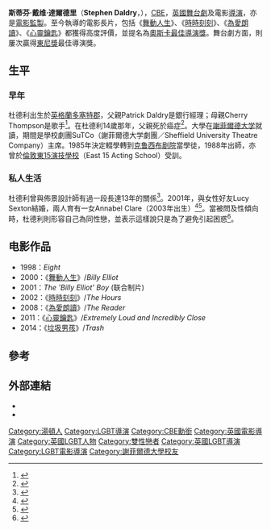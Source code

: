 {{NoteTA
|G1=Movie
|T=zh-hans:斯蒂芬·达尔德里; zh-tw:史蒂芬·戴爾卓; zh-hk:史提芬·杜德利;
|1=zh-hans:斯蒂芬; zh-tw:史蒂芬; zh-hk:史提芬;
|2=zh-hans:达尔德里; zh-tw:戴爾卓; zh-hk:杜德利;
}}
{{藝人
|姓名 = 史提芬·杜德利<br />Stephen Daldry
|類型 = 導演
|圖片 = Stephen Daldry (Berlin Film Festival 2009).jpg
|圖片尺寸 = 
|圖片簡介 = 出席2009年[[柏林影展|柏林影展]]
|原名 = Stephen David Daldry
|出生日期 = {{Birth date and age|1961|5|2}}
|出生地點 = {{flagicon|ENG}} [[英格蘭|英格蘭]][[多塞特郡|多塞特郡]]
|逝世日期 = 
|逝世地點 = 
|職業 = [[電影導演|電影導演]]
|配偶 = Lucy Sexton （2001年至今）
|活躍年代 = 
|獎項 = 
|IMDb = 0197636
|電影 = 
|舞台劇 = 
|awards =
|academyawards =
|afiawards =
|arielaward =
|baftaawards = '''最佳英國電影'''<br/ >2000年 《[[跳出我天地|跳出我天地]]》
|cesarawards =
|emmyawards =
|filmfareawards =
|geminiawards =
|goldenglobeawards = '''[[金球獎最佳戲劇類影片|最佳戲劇類影片]]'''<br />2002年 《[[此時·此刻|此時·此刻]]》
|goldenraspberryawards =
|goyaawards =
|grammyawards =
|olivierawards = '''最佳舞台劇導演'''<br>1993年 《An Inspector Calls》<br>1994年 《Machinal》
|iftaawards =
|imageaward =
|nationalfilmawards =
|screenactorsguildawards =
|tonyawards = '''最佳舞台劇導演'''<br>1994年 《An Inspector Calls》 <br> '''最佳音樂劇導演'''<br>2009年 《Billy Elliot the Musical》
}}
'''斯蒂芬·戴维·達爾德里'''（'''Stephen Daldry'''，{{bd|1961年|5月2日||}}），[[大英帝國勳章|CBE]]，[[英国|英國]][[舞台劇|舞台劇]]及電影[[导演|導演]]，亦是[[電影監製|電影監製]]。至今執導的電影長片，包括《[[跳出我天地|舞動人生]]》、《[[时时刻刻|時時刻刻]]》、《[[讀愛|為愛朗讀]]》、《[[心靈鑰匙|心靈鑰匙]]》都獲得高度評價，並提名為[[奧斯卡最佳導演獎|奧斯卡最佳導演獎]]。舞台劇方面，則屢次贏得[[東尼獎|東尼獎]]最佳導演獎。

==生平==
===早年===
杜德利出生於[[英格蘭|英格蘭]][[多塞特郡|多塞特郡]]，父親Patrick Daldry是銀行經理；母親Cherry Thompson是歌手<ref>{{cite web |url=http://www.filmreference.com/film/92/Stephen-Daldry.html |title=Stephen Daldry Biography (1961?-) |publisher=Filmreference.com |accessdate=2010-01-14 |archive-date=2010-01-13 |archive-url=https://web.archive.org/web/20100113130720/http://filmreference.com/film/92/Stephen-Daldry.html |dead-url=no }}</ref>。在杜德利14歲那年，父親死於癌症<ref>{{Cite web |url=http://news.bbc.co.uk/1/hi/entertainment/film/2697745.stm |title=Stephen Daldry: Cometh the Hours |accessdate=2010-02-19 |archive-date=2006-06-30 |archive-url=https://web.archive.org/web/20060630115039/http://news.bbc.co.uk/1/hi/entertainment/film/2697745.stm |dead-url=no }}</ref>。大學在[[谢菲尔德大学|謝菲爾德大学]]就讀，期間是學校劇團SuTCo（謝菲爾德大学劇團／Sheffield University Theatre Company）主席。1985年決定輟學轉到[[克鲁西布剧院|克鲁西布剧院]]當學徒，1988年出師，亦曾於[[倫敦|倫敦]][[東15演技學校|東15演技學校]]（East 15 Acting School）受訓。

===私人生活===
杜德利曾與佈景設計師{{le|Ian MacNeil (scenic designer)|Ian MacNeil (scenic designer)|Ian MacNeil}}有過一段長達13年的關係<ref>{{cite web |author=The Broadway League |url=http://www.ibdb.com/person.php?id=14547 |title=Stephen Daldry |publisher=IBDB |accessdate=2010-01-14 |archive-date=2010-01-02 |archive-url=https://web.archive.org/web/20100102203808/http://ibdb.com/person.php?id=14547 |dead-url=no }}</ref>。2001年，與女性好友Lucy Sexton結婚，兩人育有一女Annabel Clare（2003年出生）<ref name=Advocate>{{cite news |last=Giltz |first=Michael |title=The golden Hours |work=The Advocate |url=http://findarticles.com/p/articles/mi_m1589/is_2003_March_18/ai_99850228 |date=18 March 2003 |accessdate=2008-05-29 |archive-date=2008-01-20 |archive-url=https://web.archive.org/web/20080120182627/http://findarticles.com/p/articles/mi_m1589/is_2003_March_18/ai_99850228 |dead-url=no }}</ref><ref>{{cite web|title=Stephen Daldry |work=Matt & Andrej Koymasky - The Living Room - Biographies |url=http://andrejkoymasky.com/liv/fam/biod1/dald1.html |accessdate=2008-05-29 |deadurl=yes |archiveurl=https://web.archive.org/web/20080509161312/http://andrejkoymasky.com/liv/fam/biod1/dald1.html |archivedate=2008-05-09 }}</ref>。當被問及性傾向時，杜德利則形容自己為同性戀，並表示這樣說只是為了避免引起困惑<ref name=Guardian2009>{{cite news |title=How Britain became the toast of Broadway: Last week Billy Elliot won 10 Tony awards in New York, crowning a glorious year for British theatre at home and abroad. The following morning we caught up with Stephen Daldry, the award-winning musical's director, to talk about this theatrical renaissance, juggling stage and film projects - and his complex love life |last=Wood |first=Gaby |date=14 June 2009 |newspaper=The Observer |url=http://www.guardian.co.uk/culture/2009/jun/14/stephen-daldry-billy-elliot-tonys |accessdate=2010-02-19 |archive-date=2009-07-30 |archive-url=https://web.archive.org/web/20090730151843/http://www.guardian.co.uk/culture/2009/jun/14/stephen-daldry-billy-elliot-tonys |dead-url=no }}</ref>。

== 电影作品 ==
* 1998：''Eight''
* 2000：《[[跳出我天地|舞動人生]]》/''Billy Elliot''
* 2001：''The 'Billy Elliot' Boy'' (联合制片)
* 2002：《[[时时刻刻|時時刻刻]]》/''The Hours''
* 2008：《[[讀愛|為愛朗讀]]》/''The Reader''
* 2011：《[[心靈鑰匙|心靈鑰匙]]》/''Extremely Loud and Incredibly Close''
* 2014：《[[垃圾男孩|垃圾男孩]]》/''Trash''

==參考==
{{reflist}}

==外部連結==
* {{ibdb|14547}}
* {{imdb|0197636}}

{{Stephen Daldry}}
{{黄金时段艾美奖戏剧类电视系列剧最佳执导}}
{{Authority control}}

{{DEFAULTSORT:Daldry, Stephen}}
[[Category:湯頓人|Category:湯頓人]]
[[Category:LGBT導演|Category:LGBT導演]]
[[Category:CBE勳銜|Category:CBE勳銜]]
[[Category:英國電影導演|Category:英國電影導演]]
[[Category:英國LGBT人物|Category:英國LGBT人物]]
[[Category:雙性戀者|Category:雙性戀者]]
[[Category:英國LGBT導演|Category:英國LGBT導演]]
[[Category:LGBT電影導演|Category:LGBT電影導演]]
[[Category:謝菲爾德大學校友|Category:謝菲爾德大學校友]]